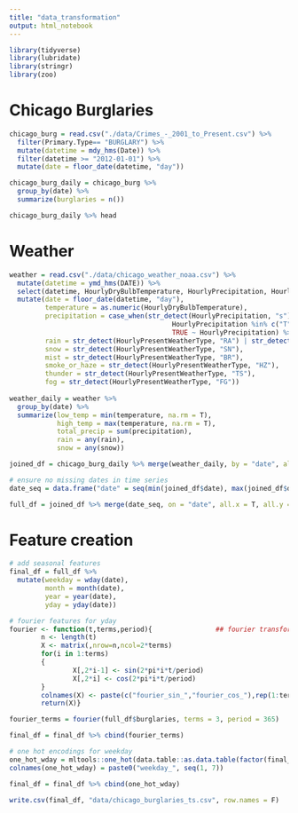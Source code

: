 ```yaml
---
title: "data_transformation"
output: html_notebook
---
```


```r
library(tidyverse)
library(lubridate)
library(stringr)
library(zoo)
```


# Chicago Burglaries

```r
chicago_burg = read.csv("./data/Crimes_-_2001_to_Present.csv") %>%
  filter(Primary.Type== "BURGLARY") %>%
  mutate(datetime = mdy_hms(Date)) %>%
  filter(datetime >= "2012-01-01") %>%
  mutate(date = floor_date(datetime, "day")) 

chicago_burg_daily = chicago_burg %>%
  group_by(date) %>%
  summarize(burglaries = n())

chicago_burg_daily %>% head

```


# Weather

```r
weather = read.csv("./data/chicago_weather_noaa.csv") %>%
  mutate(datetime = ymd_hms(DATE)) %>%
  select(datetime, HourlyDryBulbTemperature, HourlyPrecipitation, HourlyPresentWeatherType) %>%
  mutate(date = floor_date(datetime, "day"),
         temperature = as.numeric(HourlyDryBulbTemperature),
         precipitation = case_when(str_detect(HourlyPrecipitation, "s") ~ str_remove(HourlyPrecipitation, "s"),
                                         HourlyPrecipitation %in% c("T", "", 0) ~ "0.0",
                                         TRUE ~ HourlyPrecipitation) %>% as.numeric,
         rain = str_detect(HourlyPresentWeatherType, "RA") | str_detect(HourlyPresentWeatherType, "DZ"),
         snow = str_detect(HourlyPresentWeatherType, "SN"),
         mist = str_detect(HourlyPresentWeatherType, "BR"),
         smoke_or_haze = str_detect(HourlyPresentWeatherType, "HZ"),
         thunder = str_detect(HourlyPresentWeatherType, "TS"),
         fog = str_detect(HourlyPresentWeatherType, "FG"))
         
weather_daily = weather %>%
  group_by(date) %>%
  summarize(low_temp = min(temperature, na.rm = T),
            high_temp = max(temperature, na.rm = T),
            total_precip = sum(precipitation),
            rain = any(rain),
            snow = any(snow))

```

```r
joined_df = chicago_burg_daily %>% merge(weather_daily, by = "date", all.x = T, all.y = T)

# ensure no missing dates in time series
date_seq = data.frame("date" = seq(min(joined_df$date), max(joined_df$date), by = "1 day"))

full_df = joined_df %>% merge(date_seq, on = "date", all.x = T, all.y = T)

```

# Feature creation

```r

# add seasonal features
final_df = full_df %>%
  mutate(weekday = wday(date),
         month = month(date),
         year = year(date),
         yday = yday(date))

# fourier features for yday
fourier <- function(t,terms,period){				## fourier transform function 
  		n <- length(t)							
  		X <- matrix(,nrow=n,ncol=2*terms)
  		for(i in 1:terms)
  		{
    			X[,2*i-1] <- sin(2*pi*i*t/period)
    			X[,2*i] <- cos(2*pi*i*t/period)
  		}
  		colnames(X) <- paste(c("fourier_sin_","fourier_cos_"),rep(1:terms,rep(2,terms)),sep="")
  		return(X)}

fourier_terms = fourier(full_df$burglaries, terms = 3, period = 365)

final_df = final_df %>% cbind(fourier_terms)

# one hot encodings for weekday
one_hot_wday = mltools::one_hot(data.table::as.data.table(factor(final_df$weekday)))
colnames(one_hot_wday) = paste0("weekday_", seq(1, 7))

final_df = final_df %>% cbind(one_hot_wday)

```


```r
write.csv(final_df, "data/chicago_burglaries_ts.csv", row.names = F)
```



